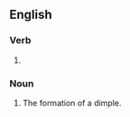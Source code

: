 ==English==

===Verb===
{{head|en|present participle}}

# {{present participle of|dimple|lang=en|nocat=1}}

===Noun===
{{en-noun}}

# The formation of a dimple.
